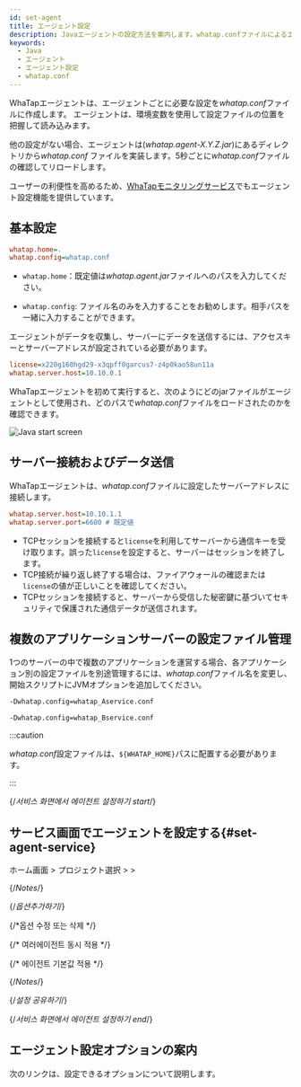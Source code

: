 ```yaml
---
id: set-agent
title: エージェント設定
description: Javaエージェントの設定方法を案内します。whatap.confファイルによるエージェントのデフォルト設定、サーバー接続およびデータ転送設定、複数のアプリケーション サーバーの設定ファイルの管理方法などが含まれます。また、WhaTapモニタリングサービス画面で直接エージェントオプションを管理する方法も提供します。
keywords:
  - Java
  - エージェント
  - エージェント設定
  - whatap.conf
---
```


WhaTapエージェントは、エージェントごとに必要な設定を*whatap.conf*ファイルに作成します。 エージェントは、環境変数を使用して設定ファイルの位置を把握して読み込みます。

他の設定がない場合、エージェントは(*whatap.agent-X.Y.Z.jar*)にあるディレクトリから*whatap.conf* ファイルを実装します。5秒ごとに*whatap.conf*ファイルの確認してリロードします。

ユーザーの利便性を高めるため、[WhaTapモニタリングサービス](https://service.whatap.io)でもエージェント設定機能を提供しています。

## 基本設定

```ini title='whatap.conf'
whatap.home=.
whatap.config=whatap.conf
```

- `whatap.home`：既定値は*whatap.agent.jar*ファイルへのパスを入力してください。

- `whatap.config`: ファイル名のみを入力することをお勧めします。相手パスを一緒に入力することができます。

エージェントがデータを収集し、サーバーにデータを送信するには、アクセスキーとサーバーアドレスが設定されている必要があります。

```ini title='whatap.conf'
license=x220g160hgd29-x3qpff0garcus7-z4p0kao58un11a
whatap.server.host=10.10.0.1
```

WhaTapエージェントを初めて実行すると、次のようにどのjarファイルがエージェントとして使用され、どのパスで*whatap.conf*ファイルをロードされたのかを確認できます。

![Java start screen](/img/set-java-agent-start.png)

## サーバー接続およびデータ送信

WhaTapエージェントは、*whatap.conf*ファイルに設定したサーバーアドレスに接続します。

```ini title='whatap.conf'
whatap.server.host=10.10.1.1
whatap.server.port=6600 # 既定値
```

- TCPセッションを接続すると`license`を利用してサーバーから通信キーを受け取ります。誤った`license`を設定すると、サーバーはセッションを終了します。
- TCP接続が繰り返し終了する場合は、ファイアウォールの確認または`license`の値が正しいことを確認してください。
- TCPセッションを接続すると、サーバーから受信した秘密鍵に基づいてセキュリティで保護された通信データが送信されます。

## 複数のアプリケーションサーバーの設定ファイル管理

1つのサーバーの中で複数のアプリケーションを運営する場合、各アプリケーション別の設定ファイルを別途管理するには、*whatap.conf*ファイル名を変更し、開始スクリプトにJVMオプションを追加してください。

```bash title='Service A'
-Dwhatap.config=whatap_Aservice.conf
```

```bash title='Service B'
-Dwhatap.config=whatap_Bservice.conf
```

:::caution

*whatap.conf*設定ファイルは、`${WHATAP_HOME}`パスに配置する必要があります。

:::


{/*서비스 화면에서 에이전트 설정하기 start*/}

## サービス画面でエージェントを設定する{#set-agent-service}

ホーム画面 > プロジェクト選択 > <Cmdname sid="side_management" className="uitext" /> > <Cmdname sid="side_agentSetting" className="uitext" />


<Desc name='whatap.conf'/>

{/*Notes*/}

<Setagentinservicedescnotes />

{/*옵션추가하기*/}

<Setagentinserviceaddoptions />

{/*옵션 수정 또는 삭제 */}

<Setagentinservicemodifyoptions />

{/* 여러에이전트 동시 적용 */}

<Setagentinservicemuliagent />

{/* 에이전트 기본값 적용 */}

<Setagentinserviceapplydafaultdesc />


<DefaultItems name='whatap.conf'/>

{/*Notes*/}

<Setagentinservicedefaultnotes />

{/*설정 공유하기*/}

<Setagentsharing />

{/*서비스 화면에서 에이전트 설정하기 end*/}

## エージェント設定オプションの案内

次のリンクは、設定できるオプションについて説明します。


<DocCardList/>
